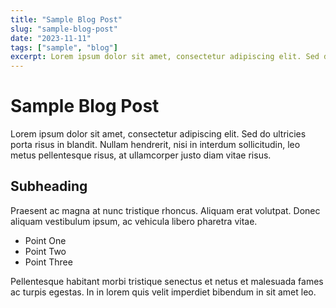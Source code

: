 ```yaml
---
title: "Sample Blog Post"
slug: "sample-blog-post"
date: "2023-11-11"
tags: ["sample", "blog"]
excerpt: Lorem ipsum dolor sit amet, consectetur adipiscing elit. Sed do ultricies porta risus in blandit. Nullam hendrerit, nisi in interdum sollicitudin, leo metus pellentesque risus, at ullamcorper justo diam vitae risus.
---
```


# Sample Blog Post

Lorem ipsum dolor sit amet, consectetur adipiscing elit. Sed do ultricies porta risus in blandit. Nullam hendrerit, nisi in interdum sollicitudin, leo metus pellentesque risus, at ullamcorper justo diam vitae risus.

## Subheading

Praesent ac magna at nunc tristique rhoncus. Aliquam erat volutpat. Donec aliquam vestibulum ipsum, ac vehicula libero pharetra vitae.

- Point One
- Point Two
- Point Three

Pellentesque habitant morbi tristique senectus et netus et malesuada fames ac turpis egestas. In in lorem quis velit imperdiet bibendum in sit amet leo.

